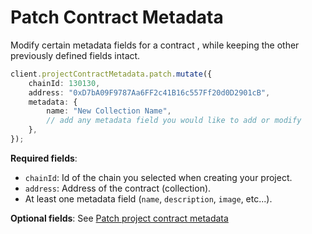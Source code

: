 # Patch Contract Metadata

Modify certain metadata fields for a contract , while keeping the other previously defined fields intact.

```typescript
client.projectContractMetadata.patch.mutate({
    chainId: 130130,
    address: "0xD7bA09F9787Aa6FF2c41B16c557Ff20d0D2901cB",
    metadata: {
        name: "New Collection Name",
        // add any metadata field you would like to add or modify
    },
});
```

**Required fields**:

-   `chainId`: Id of the chain you selected when creating your project.
-   `address`: Address of the contract (collection).
-   At least one metadata field (`name`, `description`, `image`, etc...).

**Optional fields**: See [Patch project contract metadata](https://docs-api.owlprotocol.xyz/reference/projectcontractmetadata-patch)
